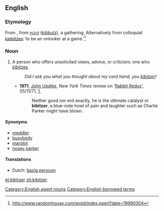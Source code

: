 ==English==

===Etymology===
From {{etyl|yi}}, from {{etyl|he}} [[קיבוץ]] ([[kibbutz]]), a gathering.  Alternatively from colloquial {{etyl|de}} [[kiebitzen]] 'to be an onlooker at a game.'<ref>http://www.randomhouse.com/wotd/index.pperl?date=19990304</ref>

===Noun===
{{en-noun}}

# A person who offers unsolicited views, advice, or criticism; one who [[kibitz]]es.
#: ''Did I ask you what you thought about my card hand, you [[kibitzer]]!''
#* '''1971''', [[w:John Updike|John Updike]], ''New York Times'' review on '[[w:Rabbit Redux|Rabbit Redux]]', 05/11/71, [http://www.nytimes.com/1971/11/05/books/updike-rabbit.html],
#*: Neither good nor evil exactly, he is the ultimate catalyst or '''kibitzer''', a blue-note howl of pain and laughter such as Charlie Parker might have blown.

====Synonyms====
* [[meddler]]
* [[busybody]]
* [[marplot]]
* [[nosey parker]]

====Translations====
{{trans-top|meddlesome person who tells others what to do}}
*Dutch: [[bazig persoon]] {{n}}
{{trans-mid}}
{{trans-bottom}}

[[Category:English agent nouns]]
[[Category:English borrowed terms]]

[[et:kibitzer]]
[[zh:kibitzer]]